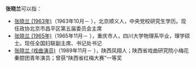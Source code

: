'''张晓兰'''可以指：
* [[张晓兰_(1963年)|张晓兰 (1963年)]]（1963年10月－ ），北京顺义人，中央党校研究生学历。现任政协北京市昌平区第五届委员会主席
* [[张晓兰_(1965年)|张晓兰 (1965年)]]（1965年11月－ ），重庆市人，四川大学物理系毕业，理学硕士。现任全国妇联副主席、书记处书记
* [[张晓兰_(戏曲演员)|张晓兰 (戏曲演员)]]（1989年11月－ ），陕西凤翔人；陕西省戏曲研究院小梅花秦腔团青年演员；曾获“陕西省红梅大赛”一等奖
{{disambig|X晓兰|Cat=三字张姓人名消歧义}}